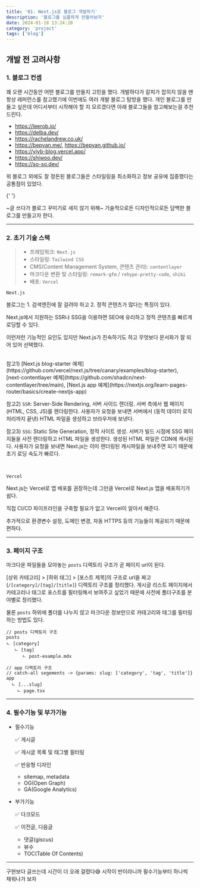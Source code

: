```yaml
---
title: '01. Next.js로 블로그 개발하기'
description: '블로그를 심플하게 만들어보자'
date: 2024-01-18 13:24:28
category: 'project'
tags: ['blog']
---
```


## 개발 전 고려사항

### 1. 블로그 컨셉

꽤 오랜 시간동안 어떤 블로그를 만들지 고민을 했다.
개발하다가 갈피가 잡히지 않을 땐 항상 레퍼런스를 참고했기에 이번에도 여러 개발 블로그 탐방을 했다.
개인 블로그를 만들고 싶은데 어디서부터 시작해야 할 지 모르겠다면 아래 블로그들을 참고해보는걸 추천드린다.

- https://leerob.io/
- https://delba.dev/
- https://rachelandrew.co.uk/
- https://bepyan.me/, https://bepyan.github.io/
- https://yiyb-blog.vercel.app/
- https://shiwoo.dev/
- https://so-so.dev/

위 블로그 외에도 잘 정돈된 블로그들은 스타일링을 최소화하고 정보 공유에 집중했다는 공통점이 있었다.

{' '}

~글 쓰다가 블로그 꾸미기로 새지 않기 위해~ 기술적으로든 디자인적으로든 담백한
블로그를 만들고자 한다.

<hr />

### 2. 초기 기술 스택

> - 프레임워크: `Next.js`
> - 스타일링: `Tailwind CSS`
> - CMS(Content Management System, 콘텐츠 관리): `contentlayer`
> - 마크다운 변환 및 스타일링: `remark-gfm` / `rehype-pretty-code`, `shiki`
> - 배포: `Vercel`

`Next.js`

블로그는 1. 검색엔진에 잘 걸려야 하고 2. 정적 콘텐츠가 많다는 특징이 있다.

Next.js에서 지원하는 SSR나 SSG을 이용하면 SEO에 유리하고 정적 콘텐츠를 빠르게 로딩할 수 있다.

이런저런 기능적인 요인도 있지만 Next.js가 친숙하기도 하고 무엇보다 문서화가 잘 되어 있어 선택했다.

<br />
참고1) [Next.js blog-starter 예제](https://github.com/vercel/next.js/tree/canary/examples/blog-starter),
[next-contentlayer 예제](https://github.com/shadcn/next-contentlayer/tree/main),
[Next.js app 예제](https://nextjs.org/learn-pages-router/basics/create-nextjs-app)

참고2) `SSR`: Server-Side Rendering, 서버 사이드 렌더링. 서버 측에서 웹 페이지(HTML, CSS, JS)를 렌더링한다.
사용자가 요청을 보내면 서버에서 (동적 데이터 로직 처리까지 끝낸) HTML 파일을 생성하고 브라우저에 보낸다.

참고3) `SSG`: Static Site Generation, 정적 사이트 생성.
서버가 빌드 시점에 SSG 페이지들을 사전 렌더링하고 HTML 파일을 생성한다.
생성된 HTML 파일은 CDN에 캐시된다.
사용자가 요청을 보내면 Next.js는 이미 렌더링된 캐시파일을 보내주면 되기 때문에 초기 로딩 속도가 빠르다.

<br />

`Vercel`

Next.js는 Vercel로 앱 배포를 권장하는데 그만큼 Vercel로 Next.js 앱을 배포하기가 쉽다.

직접 CI/CD 파이프라인을 구축할 필요가 없고 Vercel이 알아서 해준다.

추가적으로 환경변수 설정, 도메인 변경, 자동 HTTPS 등의 기능들이 제공되기 때문에 편하다.

<hr />

### 3. 페이지 구조

마크다운 파일들을 모아놓는 `posts` 디렉토리 구조가 곧 페이지 url이 된다.

[상위 카테고리] > [하위 태그] > [포스트 제목]의 구조로 url을 짜고(`/[category]/[tag]/[title]`) 디렉토리 구조를 정리했다.
게시글 리스트 페이지에서 카테고리나 태그로 포스트를 필터링해서 보여주고 싶었기 때문에
사전에 폴더구조를 분야별로 정리했다.

물론 `posts` 하위에 폴더를 나누지 않고 마크다운 정보만으로 카테고리와 태그를 필터링하는 방법도 있다.

```
// posts 디렉토리 구조
posts
ㄴ [category]
   ㄴ [tag]
      ㄴ post-example.mdx

// app 디렉토리 구조
// catch-all segements -> {params: slug: ['category', 'tag', 'title']}
app
  ㄴ [...slug]
    ㄴ page.tsx
```

<hr />

### 4. 필수기능 및 부가기능

- 필수기능

  ✅ 게시글

  ✅ 게시글 목록 및 태그별 필터링

  ✅ 반응형 디자인

  - sitemap, metadata
  - OG(Open Graph)
  - GA(Google Analytics)

- 부가기능

  ✅ 다크모드

  ✅ 이전글, 다음글

  - 댓글(giscus)
  - 뷰수
  - TOC(Table Of Contents)

<hr />

구현보다 글쓰는데 시간이 더 오래 걸렸다😅 시작이 반이라니까 필수기능부터 하나씩 채워나가 보자
